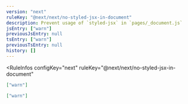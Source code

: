 ```yaml
---
version: "next"
ruleKey: "@next/next/no-styled-jsx-in-document"
description: Prevent usage of `styled-jsx` in `pages/_document.js`
jsEntry: ["warn"]
previousJsEntry: null
tsEntry: ["warn"]
previousTsEntry: null
history: []
---
```


<RuleInfos 
  configKey="next" 
  ruleKey="@next/next/no-styled-jsx-in-document" 
>

```json
["warn"]
```

```json
["warn"]
```

</RuleInfos>
